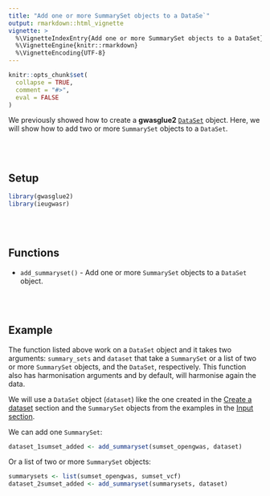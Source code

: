 ```yaml
---
title: "Add one or more SummarySet objects to a DataSe`"
output: rmarkdown::html_vignette
vignette: >
  %\VignetteIndexEntry{Add one or more SummarySet objects to a DataSet}
  %\VignetteEngine{knitr::rmarkdown}
  %\VignetteEncoding{UTF-8}
---
```


```r
knitr::opts_chunk$set(
  collapse = TRUE,
  comment = "#>",
  eval = FALSE
)
```

We previously showed how to create a  **gwasglue2** [`DataSet`](processing-dataset.html) object. Here, we will show how to add two or more `SummarySet` objects to a `DataSet`.

<br>
<br>

## Setup

```r
library(gwasglue2)
library(ieugwasr)
```

<br>
<br>

## Functions
*  `add_summaryset()` - Add one or more `SummarySet` objects to a `DataSet` object.


<br>
<br>

## Example
The function listed above work on a `DataSet` object and it takes two arguments: `summary_sets` and `dataset` that take a `SummarySet` or a list of two or more `SummarySet` objects, and the `DataSet`, respectively. This function also has harmonisation arguments and by default,  will harmonise again the data.

We will use a `DataSet` object (`dataset`) like the one created in the [Create a dataset](processing-dataset.html) section and  the `SummarySet` objects from the examples in the [Input section](input.html). 


We can add one `SummarySet`:


```r
dataset_1sumset_added <- add_summaryset(sumset_opengwas, dataset)
```

Or a list of two or more `SummarySet` objects:
```r
summarysets <- list(sumset_opengwas, sumset_vcf)
dataset_2sumset_added <- add_summaryset(summarysets, dataset)
```
